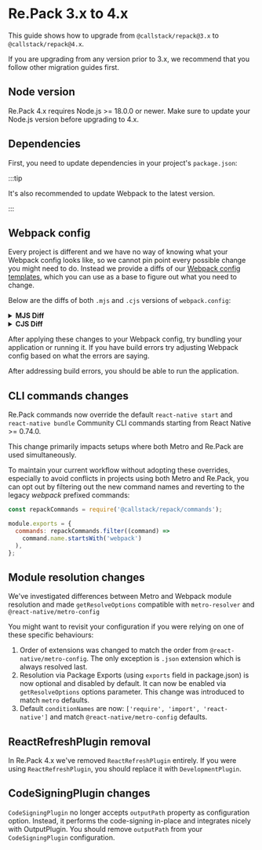 
# Re.Pack 3.x to 4.x

This guide shows how to upgrade from `@callstack/repack@3.x` to `@callstack/repack@4.x`.

If you are upgrading from any version prior to 3.x, we recommend that you follow other migration guides first.

## Node version

Re.Pack 4.x requires Node.js >= 18.0.0 or newer.
Make sure to update your Node.js version before upgrading to 4.x.

## Dependencies

First, you need to update dependencies in your project's `package.json`:

<PackageManagerTabs command="install -D @callstack/repack@^4.0.0" />

:::tip

It's also recommended to update Webpack to the latest version.

:::

## Webpack config

Every project is different and we have no way of knowing what your Webpack config looks like, so we cannot
pin point every possible change you might need to do. Instead we provide a diffs of our
[Webpack config templates](https://github.com/callstack/repack/tree/HEAD/templates),
which you can use as a base to figure out what you need to change.

Below are the diffs of both `.mjs` and `.cjs` versions of `webpack.config`:

<details>
  <summary>
    <strong>MJS Diff</strong>
  </summary>
</details>

<details>
  <summary>
    <strong>CJS Diff</strong>
  </summary>
</details>

After applying these changes to your Webpack config, try bundling your application or running it.
If you have build errors try adjusting Webpack config based on what the errors are saying.

After addressing build errors, you should be able to run the application.

## CLI commands changes

Re.Pack commands now override the default `react-native start` and `react-native bundle`
Community CLI commands starting from React Native >= 0.74.0.

This change primarily impacts setups where both Metro and Re.Pack are used simultaneously.

To maintain your current workflow without adopting these overrides,
especially to avoid conflicts in projects using both Metro and Re.Pack,
you can opt out by filtering out the new command names and reverting to the legacy _webpack_ prefixed commands:

```js title="react-native.config.js"
const repackCommands = require('@callstack/repack/commands');

module.exports = {
  commands: repackCommands.filter((command) =>
    command.name.startsWith('webpack')
  ),
};
```

## Module resolution changes

We've investigated differences between Metro and Webpack module resolution and
made `getResolveOptions` compatible with `metro-resolver` and `@react-native/metro-config`

You might want to revisit your configuration if you were relying on one of these specific behaviours:

1. Order of extensions was changed to match the order from `@react-native/metro-config`.
   The only exception is `.json` extension which is always resolved last.
2. Resolution via Package Exports (using `exports` field in package.json)
   is now optional and disabled by default. It can now be enabled via `getResolveOptions`
   options parameter. This change was introduced to match `metro` defaults.
3. Default `conditionNames` are now: `['require', 'import', 'react-native']` and
   match `@react-native/metro-config` defaults.

## ReactRefreshPlugin removal

In Re.Pack 4.x we've removed `ReactRefreshPlugin` entirely.
If you were using `ReactRefreshPlugin`, you should replace it with `DevelopmentPlugin`.

## CodeSigningPlugin changes

`CodeSigningPlugin` no longer accepts `outputPath` property as configuration option.
Instead, it performs the code-signing in-place and integrates nicely with OutputPlugin.
You should remove `outputPath` from your `CodeSigningPlugin` configuration.
